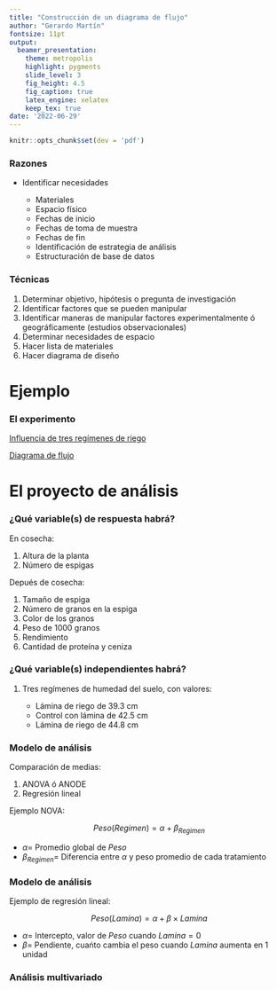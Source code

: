 ```yaml
---
title: "Construcción de un diagrama de flujo"
author: "Gerardo Martín"
fontsize: 11pt
output:
  beamer_presentation:
    theme: metropolis
    highlight: pygments
    slide_level: 3
    fig_height: 4.5
    fig_caption: true
    latex_engine: xelatex
    keep_tex: true
date: '2022-06-29'
---
```


```r
knitr::opts_chunk$set(dev = 'pdf')
```

### Razones

- Identificar necesidades

    - Materiales
    - Espacio físico
    - Fechas de inicio
    - Fechas de toma de muestra
    - Fechas de fin
    - Identificación de estrategia de análisis
    - Estructuración de base de datos
    
### Técnicas

1. Determinar objetivo, hipótesis o pregunta de investigación
2. Identificar factores que se pueden manipular
3. Identificar maneras de manipular factores experimentalmente ó geográficamente (estudios observacionales)
4. Determinar necesidades de espacio
5. Hacer lista de materiales
6. Hacer diagrama de diseño

# Ejemplo

### El experimento

[Influencia de tres regímenes de riego](https://www.scielo.org.mx/scielo.php?script=sci_arttext&pid=S0187-57792022000100110&lang=es)

[Diagrama de flujo](Figuras-disenos/diagrama.odg)

# El proyecto de análisis

### ¿Qué variable(s) de respuesta habrá?

En cosecha:

1. Altura de la planta
2. Número de espigas

Depués de cosecha:

1. Tamaño de espiga
2. Número de granos en la espiga
3. Color de los granos
4. Peso de 1000 granos
5. Rendimiento
6. Cantidad de proteína y ceniza

### ¿Qué variable(s) independientes habrá?

1. Tres regímenes de humedad del suelo, con valores:

    - Lámina de riego de 39.3 cm
    - Control con lámina de 42.5 cm
    - Lámina de riego de 44.8 cm
    
### Modelo de análisis

Comparación de medias:

1. ANOVA ó ANODE
2. Regresión lineal

Ejemplo NOVA:

$$ Peso(Regimen) =  \alpha + \beta_{Regimen} $$

- $\alpha =$ Promedio global de $Peso$
- $\beta_{Regímen} =$ Diferencia entre $\alpha$ y peso promedio de cada tratamiento

### Modelo de análisis

Ejemplo de regresión lineal:

$$ Peso(Lamina) = \alpha + \beta \times Lamina $$

- $\alpha =$ Intercepto, valor de $Peso$ cuando $Lamina = 0$
- $\beta =$ Pendiente, cuańto cambia el peso cuando $Lamina$ aumenta en 1 unidad

### Análisis multivariado


